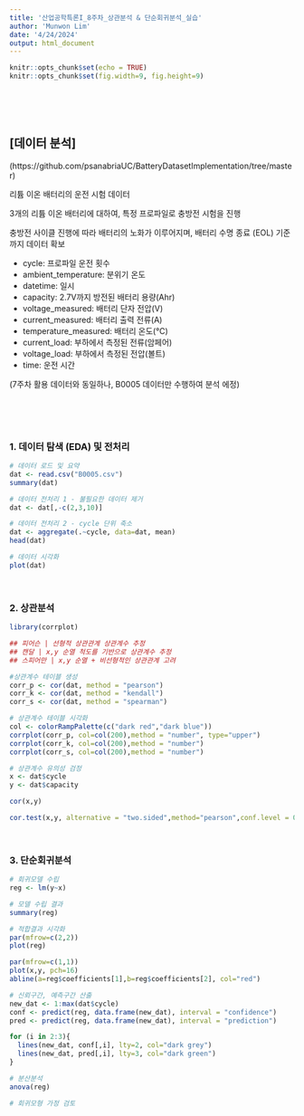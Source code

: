 ```yaml
---
title: '산업공학특론I_8주차_상관분석 & 단순회귀분석_실습'
author: 'Munwon Lim'
date: '4/24/2024'
output: html_document
---
```


```r
knitr::opts_chunk$set(echo = TRUE)
knitr::opts_chunk$set(fig.width=9, fig.height=9)
```

<br>
<br>
<br>



## [데이터 분석]

(https://github.com/psanabriaUC/BatteryDatasetImplementation/tree/master)

리튬 이온 배터리의 운전 시험 데이터 

3개의 리튬 이온 배터리에 대하여, 특정 프로파일로 충방전 시험을 진행

충방전 사이클 진행에 따라 배터리의 노화가 이루어지며, 배터리 수명 종료 (EOL) 기준까지 데이터 확보

* cycle: 프로파일 운전 횟수
* ambient_temperature: 분위기 온도
* datetime: 일시
* capacity: 2.7V까지 방전된 배터리 용량(Ahr)
* voltage_measured: 배터리 단자 전압(V)
* current_measured: 배터리 출력 전류(A)
* temperature_measured: 배터리 온도(℃)
* current_load: 부하에서 측정된 전류(암페어)
* voltage_load: 부하에서 측정된 전압(볼트)
* time: 운전 시간

(7주차 활용 데이터와 동일하나, B0005 데이터만 수행하여 분석 에정)

<br>
<br>
<br>

### 1. 데이터 탐색 (EDA) 및 전처리
```r

# 데이터 로드 및 요약
dat <- read.csv("B0005.csv")
summary(dat)

# 데이터 전처리 1 - 불필요한 데이터 제거
dat <- dat[,-c(2,3,10)]

# 데이터 전처리 2 - cycle 단위 축소
dat <- aggregate(.~cycle, data=dat, mean)
head(dat)

# 데이터 시각화
plot(dat)

```

<br>

### 2. 상관분석
```r

library(corrplot)

## 피어슨 | 선형적 상관관계 상관계수 추정
## 캔달 | x,y 순열 척도를 기반으로 상관계수 추정
## 스피어만 | x,y 순열 + 비선형적인 상관관계 고려

#상관계수 테이블 생성
corr_p <- cor(dat, method = "pearson")
corr_k <- cor(dat, method = "kendall")
corr_s <- cor(dat, method = "spearman")

# 상관계수 테이블 시각화
col <- colorRampPalette(c("dark red","dark blue"))
corrplot(corr_p, col=col(200),method = "number", type="upper")
corrplot(corr_k, col=col(200),method = "number")
corrplot(corr_s, col=col(200),method = "number")

# 상관계수 유의성 검정
x <- dat$cycle
y <- dat$capacity

cor(x,y)

cor.test(x,y, alternative = "two.sided",method="pearson",conf.level = 0.9)
```

<br>

### 3. 단순회귀분석

```r

# 회귀모델 수립
reg <- lm(y~x)

# 모델 수립 결과
summary(reg)

# 적합결과 시각화
par(mfrow=c(2,2))
plot(reg)

par(mfrow=c(1,1))
plot(x,y, pch=16)
abline(a=reg$coefficients[1],b=reg$coefficients[2], col="red")

# 신뢰구간, 예측구간 산출
new_dat <- 1:max(dat$cycle)
conf <- predict(reg, data.frame(new_dat), interval = "confidence")
pred <- predict(reg, data.frame(new_dat), interval = "prediction")

for (i in 2:3){
  lines(new_dat, conf[,i], lty=2, col="dark grey")
  lines(new_dat, pred[,i], lty=3, col="dark green")
}

# 분산분석
anova(reg)

# 회귀모형 가정 검토


```